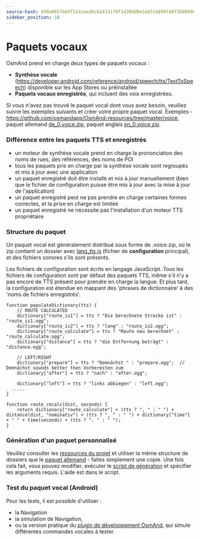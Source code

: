 ```yaml
---
source-hash: 930a665fbb5f2a1cee36c62413170f1d39dd8e1ebfcb8997a972b90996b9ad0d 
sidebar_position: 10
---
```


# Paquets vocaux

<IncompleteArticle/>

OsmAnd prend en charge deux types de paquets vocaux :
- **Synthèse vocale** (https://developer.android.com/reference/android/speech/tts/TextToSpeech) disponible sur les App Stores ou préinstallée
- **Paquets vocaux enregistrés**, qui incluent des voix enregistrées.

Si vous n'avez pas trouvé le paquet vocal dont vous avez besoin, veuillez suivre les exemples suivants et créer votre propre paquet vocal. Exemples - https://github.com/osmandapp/OsmAnd-resources/tree/master/voice, paquet allemand [de_0.voice.zip](https://download.osmand.net/download?standard=yes&file=de_0.voice.zip), paquet anglais [en_0.voice.zip](https://download.osmand.net/download?standard=yes&file=en_0.voice.zip).

### Différence entre les paquets TTS et enregistrés

- un moteur de synthèse vocale prend en charge la prononciation des noms de rues, des références, des noms de POI
- tous les paquets pris en charge par la synthèse vocale sont regroupés et mis à jour avec une application
- un paquet enregistré doit être installé et mis à jour manuellement (bien que le fichier de configuration puisse être mis à jour avec la mise à jour de l'application)
- un paquet enregistré peut ne pas prendre en charge certaines formes correctes, et la prise en charge est limitée
- un paquet enregistré ne nécessite pas l'installation d'un moteur TTS propriétaire

### Structure du paquet

Un paquet vocal est généralement distribué sous forme de .voice.zip, où le zip contient un dossier avec [lang_tts.js](https://github.com/osmandapp/OsmAnd-resources/blob/master/voice/de/de_tts.js) (fichier de **configuration** principal), et des fichiers sonores s'ils sont présents.

Les fichiers de configuration sont écrits en langage JavaScript. Tous les fichiers de configuration sont par défaut des paquets TTS, même s'il n'y a pas encore de TTS présent pour prendre en charge la langue. Et plus tard, la configuration est étendue en mappant des 'phrases de dictionnaire' à des 'noms de fichiers enregistrés'.

```
function populateDictionary(tts) {
	// ROUTE CALCULATED
	dictionary["route_is1"] = tts ? "Die berechnete Strecke ist" : "route_is1.ogg";
	dictionary["route_is2"] = tts ? "lang" : "route_is2.ogg";
	dictionary["route_calculate"] = tts ? "Route neu berechnet" : "route_calculate.ogg";
	dictionary["distance"] = tts ? "die Entfernung beträgt" : "distance.ogg";

	// LEFT/RIGHT
	dictionary["prepare"] = tts ? "Demnächst " : "prepare.ogg";  // Demnächst sounds better then Vorbereiten zum
	dictionary["after"] = tts ? "nach" : "after.ogg";
	
	dictionary["left"] = tts ? "links abbiegen" : "left.ogg";
  .....
}

function route_recalc(dist, seconds) {
	return dictionary["route_calculate"] + (tts ? ", " : " ") + distance(dist, "nominativ") + (tts ? ", " : " ") + dictionary["time"] + " " + time(seconds) + (tts ? ". " : " ");
}
```


### Génération d'un paquet personnalisé

Veuillez consulter les [ressources du projet](https://github.com/osmandapp/OsmAnd-resources/) et utiliser la même structure de dossiers que le [paquet allemand](https://github.com/osmandapp/OsmAnd-resources/tree/master/voice/de) - faites simplement une copie. Une fois cela fait, vous pouvez modifier, exécuter le [script de génération](https://github.com/osmandapp/OsmAnd-resources/blob/master/voice/gen_voice.sh#L4) et spécifier les arguments requis. L'aide est dans le script.

### Test du paquet vocal (Android)

Pour les tests, il est possible d'utiliser :
- la Navigation
- la simulation de Navigation,
- ou la version pratique du [plugin de développement OsmAnd](/docs/user/navigation/guidance/voice-navigation#testing-of-voice-prompts-android), qui simule différentes commandes vocales à tester.

